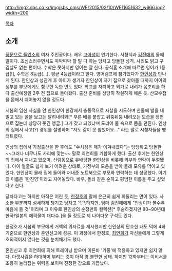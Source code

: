 http://img2.sbs.co.kr/img/sbs_cms/WE/2015/02/10/WE11651632_w666.jpg?width=200

[[목차]]

== 소개 ==
[[풍문으로 들었소]]의 여자 주인공이다. 배우 [[고아성]]이 연기한다. 서형식과 [[김진애]]의 둘째딸이다. 조심스러우면서도 따박따박 할 말 다 하는 당차고 당돌한 성격. 사리도 밝고 구김살도 없는 편이다. 수학은 못하지만 영어는 잘 한다. 공식홈 소개에 따르면 영어가 1등급[!], 수학은 8등급(...), 평균 4등급이라고 한다. 영어캠프에 참가했다가 [[한인상]]과 만나게 된다. 한인상과 성관계 후 아이가 생기자 한인상이 자기 집으로 찾아올 때까지 아이의 생부를 부모에게도 함구한 독한 면도 있다. 학교를 자퇴하고 외가로 내려가 몸조리를 하다 출산예정일 2주 전 집으로 돌아왔다. 출산 준비를 상당히 착실하게 해온 듯. 산모수첩을 몸에서 떼어놓지 않을 정도다. 

서봄의 임신 사실을 안 한인상이 한강에서 충동적으로 자살을 시도하며 찬물에 발을 내밀고 있는 꼴을 보고는 달려내려와[* 부른 배를 붙잡고 뒤뚱뒤뚱 내려오는 모습을 정면으로 잡는데 상당히 웃긴 앵글.] 그거 갖고 되겠냐며 도리어 물 속으로 몸을 던진다. 인상의 집에서 사고(?) 경위를 설명하며 "저도 같이 못 참았어요..." 라는 말로 시청자들을 빵 터트렸다. 

인상의 집에서 가정출산을 한 후에도 "수치심은 제가 이겨내겠다"는 당당하고 당돌한 ~~그러나 너무나도 사리에 맞는~~ 말로 최연희를 기함하게 했다. 출산 후에는 한인상의 집에서 지내고 있으며, 신림동으로 유배당한 한인상을 비롯해 외부와 연락이 두절됐다. 아이 얼굴도 쉽게 보기 어려운 상태로, 가정부의 도움을 받아 몰래 모유를 먹이고 있었다. 한인상이 몰래 집에 들어와 꺼내준 노트북으로 부모와 연락하는 데 성공했다. 아기의 이름은 '한진영'이라고 지어놓았다. 바우, 돌쇠 같은 순하고 평범한 이름을 주고 싶었다고 한다.

당차다고는 하지만 아직은 어린 듯, [[한정호(풍문으로 들었소)|한정호]]의 말에 은근히 쉽게 휘둘리는 면이 있다. 사소한 부분까지 섬세하게 챙기고 당차고 똑똑하지만, 엄마 김진애에게 "인상이가 볼수록 마음에 들 것"이라며 그 이유로 한인상의 순정만화 컬렉션[* 후술하겠지만 80~90년대 한국/일본의 에픽물이 대다수.]을 들 정도로 제 나이다운 구석도 있다.

한정호가 서봄의 부모에게 거액의 위자료를 제시했지만 한인상의 단호한 태도 덕에 4화 기준으로 한인상과 혼인신고에 성공. 이 과정에서 한정호, [[최연희]]가 자신들에게 그렇게 호의적이지 않다는 것을 눈치채기도 했다.

혼인신고 후 최연희에 의해 트레이닝 받으며 이른바 '가풍'에 적응하고 있지만 쉽지 않다. 아랫사람을 하대하며 부리는 것이 아직 영 불편한 상태. 하지만 12화부터는 이비서를 조용히 눌러잡는 위력을 보이며 진정한 갑으로 거듭났다. 
